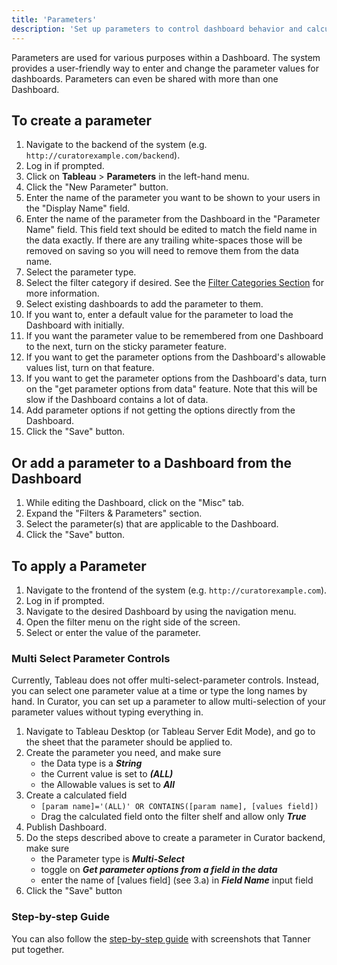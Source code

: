 ---
title: 'Parameters'
description: 'Set up parameters to control dashboard behavior and calculations, enabling dynamic user interactions with analytics content.'
---

Parameters are used for various purposes within a Dashboard. The system provides a user-friendly way to enter and
change the parameter values for dashboards. Parameters can even be shared with more than one Dashboard.

## To create a parameter

1. Navigate to the backend of the system (e.g. `http://curatorexample.com/backend`).
2. Log in if prompted.
3. Click on **Tableau** > **Parameters** in the left-hand menu.
4. Click the "New Parameter" button.
5. Enter the name of the parameter you want to be shown to your users in the "Display Name" field.
6. Enter the name of the parameter from the Dashboard in the "Parameter Name" field. This field text should be edited
to match the field name in the data exactly. If there are any trailing white-spaces those will be removed on saving so
 you will need to remove them from the data name.
7. Select the parameter type.
8. Select the filter category if desired. See the [Filter Categories Section](/embedding_using_analytics/filters_parameters/filter_categories)
for more
information.
9. Select existing dashboards to add the parameter to them.
10. If you want to, enter a default value for the parameter to load the Dashboard with initially.
11. If you want the parameter value to be remembered from one Dashboard to the next, turn on the sticky parameter feature.
12. If you want to get the parameter options from the Dashboard's allowable values list, turn on that feature.
13. If you want to get the parameter options from the Dashboard's data, turn on the "get parameter options from data"
feature. Note that this will be slow if the Dashboard contains a lot of data.
14. Add parameter options if not getting the options directly from the Dashboard.
15. Click the "Save" button.

## Or add a parameter to a Dashboard from the Dashboard

1. While editing the Dashboard, click on the "Misc" tab.
2. Expand the "Filters & Parameters" section.
3. Select the parameter(s) that are applicable to the Dashboard.
4. Click the "Save" button.

## To apply a Parameter

1. Navigate to the frontend of the system (e.g. `http://curatorexample.com`).
2. Log in if prompted.
3. Navigate to the desired Dashboard by using the navigation menu.
4. Open the filter menu on the right side of the screen.
5. Select or enter the value of the parameter.

### Multi Select Parameter Controls

Currently, Tableau does not offer multi-select-parameter controls. Instead, you can select one parameter value at a
time or type the long names by hand. In Curator, you can set up a parameter to allow multi-selection of your parameter
values without typing everything in.

1. Navigate to Tableau Desktop (or Tableau Server Edit Mode), and go to the sheet that the parameter should be applied to.
2. Create the parameter you need, and make sure
    * the Data type is a ***String***
    * the Current value is set to ***(ALL)***
    * the Allowable values is set to ***All***
3. Create a calculated field
    * ```[param name]='(ALL)' OR CONTAINS([param name], [values field])```
    * Drag the calculated field onto the filter shelf and allow only ***True***
4. Publish Dashboard.
5. Do the steps described above to create a parameter in Curator backend, make sure
    * the Parameter type is ***Multi-Select***
    * toggle on ***Get parameter options from a field in the data***
    * enter the name of [values field] (see 3.a) in ***Field Name*** input field
6. Click the "Save" button

### Step-by-step Guide

You can also follow the
[step-by-step guide](https://interworks.com/blog/tladd/2018/07/16/5-steps-to-enabling-a-multi-select-parameter-control-in-tableau/)
with screenshots that Tanner put together.

